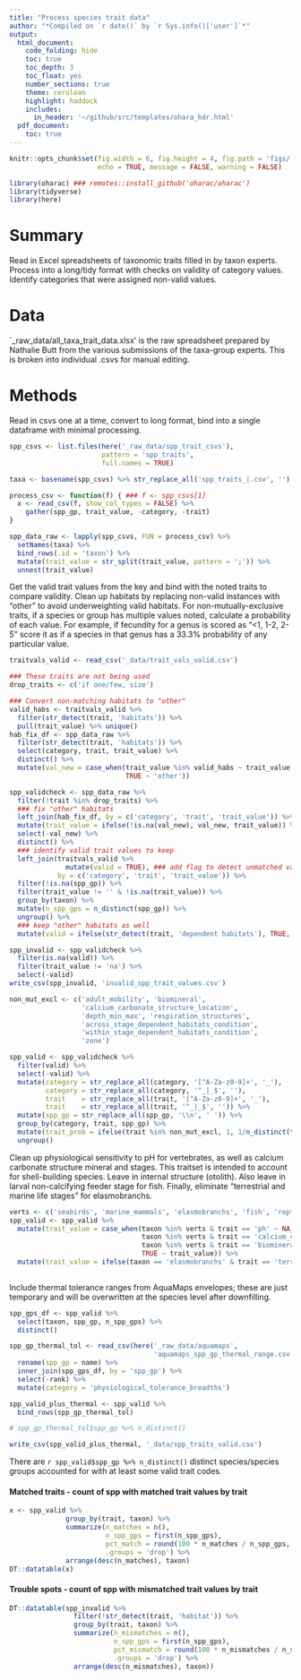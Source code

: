 ```yaml
---
title: "Process species trait data"
author: "*Compiled on `r date()` by `r Sys.info()['user']`*"
output: 
  html_document:
    code_folding: hide
    toc: true
    toc_depth: 3
    toc_float: yes
    number_sections: true
    theme: cerulean
    highlight: haddock
    includes: 
      in_header: '~/github/src/templates/ohara_hdr.html'
  pdf_document:
    toc: true
---
```


``` r

knitr::opts_chunk$set(fig.width = 6, fig.height = 4, fig.path = 'figs/',
                      echo = TRUE, message = FALSE, warning = FALSE)

library(oharac) ### remotes::install_github('oharac/oharac')
library(tidyverse)
library(here)

```

# Summary

Read in Excel spreadsheets of taxonomic traits filled in by taxon experts.  Process into a long/tidy format with checks on validity of category values.  Identify categories that were assigned non-valid values.

# Data

`_raw_data/all_taxa_trait_data.xlsx' is the raw spreadsheet prepared by Nathalie Butt from the various submissions of the taxa-group experts.  This is broken into individual .csvs for manual editing.

# Methods

Read in csvs one at a time, convert to long format, bind into a single dataframe with minimal processing.

``` r

spp_csvs <- list.files(here('_raw_data/spp_trait_csvs'), 
                       pattern = 'spp_traits',
                       full.names = TRUE)

taxa <- basename(spp_csvs) %>% str_replace_all('spp_traits_|.csv', '')

process_csv <- function(f) { ### f <- spp_csvs[1]
  x <- read_csv(f, show_col_types = FALSE) %>%
    gather(spp_gp, trait_value, -category, -trait)
}

spp_data_raw <- lapply(spp_csvs, FUN = process_csv) %>%
  setNames(taxa) %>%
  bind_rows(.id = 'taxon') %>%
  mutate(trait_value = str_split(trait_value, pattern = ';')) %>%
  unnest(trait_value)

```

Get the valid trait values from the key and bind with the noted traits to compare validity.  Clean up habitats by replacing non-valid instances with "other" to avoid underweighting valid habitats.  For non-mutually-exclusive traits, if a species or group has multiple values noted, calculate a probability of each value.  For example, if fecundity for a genus is scored as "<1, 1-2, 2-5" score it as if a species in that genus has a 33.3% probability of any particular value.

``` r

traitvals_valid <- read_csv('_data/trait_vals_valid.csv')

### These traits are not being used
drop_traits <- c('if one/few, size')

### Convert non-matching habitats to "other"
valid_habs <- traitvals_valid %>%
  filter(str_detect(trait, 'habitats')) %>%
  pull(trait_value) %>% unique()
hab_fix_df <- spp_data_raw %>%
  filter(str_detect(trait, 'habitats')) %>%
  select(category, trait, trait_value) %>%
  distinct() %>%
  mutate(val_new = case_when(trait_value %in% valid_habs ~ trait_value,
                             TRUE ~ 'other'))

spp_validcheck <- spp_data_raw %>%
  filter(!trait %in% drop_traits) %>%
  ### fix "other" habitats
  left_join(hab_fix_df, by = c('category', 'trait', 'trait_value')) %>%
  mutate(trait_value = ifelse(!is.na(val_new), val_new, trait_value)) %>%
  select(-val_new) %>%
  distinct() %>%
  ### identify valid trait values to keep
  left_join(traitvals_valid %>% 
              mutate(valid = TRUE), ### add flag to detect unmatched values
            by = c('category', 'trait', 'trait_value')) %>%
  filter(!is.na(spp_gp)) %>%
  filter(trait_value != '' & !is.na(trait_value)) %>%
  group_by(taxon) %>%
  mutate(n_spp_gps = n_distinct(spp_gp)) %>%
  ungroup() %>%
  ### keep "other" habitats as well
  mutate(valid = ifelse(str_detect(trait, 'dependent habitats'), TRUE, valid))

spp_invalid <- spp_validcheck %>%
  filter(is.na(valid)) %>%
  filter(trait_value != 'na') %>%
  select(-valid)
write_csv(spp_invalid, 'invalid_spp_trait_values.csv')

non_mut_excl <- c('adult_mobility', 'biomineral', 
                  'calcium_carbonate_structure_location', 
                  'depth_min_max', 'respiration_structures', 
                  'across_stage_dependent_habitats_condition', 
                  'within_stage_dependent_habitats_condition', 
                  'zone')

spp_valid <- spp_validcheck %>%
  filter(valid) %>%
  select(-valid) %>%
  mutate(category = str_replace_all(category, '[^A-Za-z0-9]+', '_'),
         category = str_replace_all(category, '^_|_$', ''),
         trait    = str_replace_all(trait, '[^A-Za-z0-9]+', '_'),
         trait    = str_replace_all(trait, '^_|_$', '')) %>%
  mutate(spp_gp = str_replace_all(spp_gp, '\\n', ' ')) %>%
  group_by(category, trait, spp_gp) %>%
  mutate(trait_prob = ifelse(trait %in% non_mut_excl, 1, 1/n_distinct(trait_value))) %>%
  ungroup()
```

Clean up physiological sensitivity to pH for vertebrates, as well as calcium carbonate structure mineral and stages. This traitset is intended to account for shell-building species. Leave in internal structure (otolith).  Also leave in larval non-calcifying feeder stage for fish.  Finally, eliminate "terrestrial and marine life stages" for elasmobranchs.

```r
verts <- c('seabirds', 'marine_mammals', 'elasmobranchs', 'fish', 'reptiles')
spp_valid <- spp_valid %>%
  mutate(trait_value = case_when(taxon %in% verts & trait == 'ph' ~ NA_character_,
                                 taxon %in% verts & trait == 'calcium_carbonate_structure_stages' ~ NA_character_,
                                 taxon %in% verts & trait == 'biomineral' ~ NA_character_,
                                 TRUE ~ trait_value)) %>%
  mutate(trait_value = ifelse(taxon == 'elasmobranchs' & trait == 'terrestrial_and_marine_life_stages', 'no', trait_value))
  
```

Include thermal tolerance ranges from AquaMaps envelopes; these are just temporary and will be overwritten at the species level after downfilling.
```r
spp_gps_df <- spp_valid %>%
  select(taxon, spp_gp, n_spp_gps) %>%
  distinct()

spp_gp_thermal_tol <- read_csv(here('_raw_data/aquamaps', 
                                    'aquamaps_spp_gp_thermal_range.csv')) %>%
  rename(spp_gp = name) %>%
  inner_join(spp_gps_df, by = 'spp_gp') %>%
  select(-rank) %>%
  mutate(category = 'physiological_tolerance_breadths')

spp_valid_plus_thermal <- spp_valid %>%
  bind_rows(spp_gp_thermal_tol)

# spp_gp_thermal_tol$spp_gp %>% n_distinct()

write_csv(spp_valid_plus_thermal, '_data/spp_traits_valid.csv')
```



There are `r spp_valid$spp_gp %>% n_distinct()` distinct species/species groups accounted for with at least some valid trait codes.

#### Matched traits - count of spp with matched trait values by trait

``` r
x <- spp_valid %>% 
              group_by(trait, taxon) %>% 
              summarize(n_matches = n(),
                        n_spp_gps = first(n_spp_gps),
                        pct_match = round(100 * n_matches / n_spp_gps, 1),
                        .groups = 'drop') %>% 
              arrange(desc(n_matches), taxon)
DT::datatable(x)
```


#### Trouble spots - count of spp with mismatched trait values by trait

``` r

DT::datatable(spp_invalid %>% 
                filter(!str_detect(trait, 'habitat')) %>%
                group_by(trait, taxon) %>% 
                summarize(n_mismatches = n(),
                          n_spp_gps = first(n_spp_gps),
                          pct_mismatch = round(100 * n_mismatches / n_spp_gps, 1),
                          .groups = 'drop') %>% 
                arrange(desc(n_mismatches), taxon))
```

